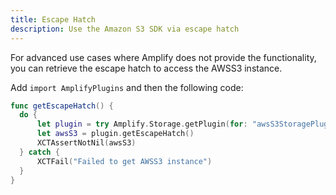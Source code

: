 ```yaml
---
title: Escape Hatch
description: Use the Amazon S3 SDK via escape hatch
---
```


For advanced use cases where Amplify does not provide the functionality, you can retrieve the escape hatch to access the AWSS3 instance.

Add `import AmplifyPlugins` and then the following code:

```swift
func getEscapeHatch() {
  do {
      let plugin = try Amplify.Storage.getPlugin(for: "awsS3StoragePlugin") as! AWSS3StoragePlugin
      let awsS3 = plugin.getEscapeHatch()
      XCTAssertNotNil(awsS3)
  } catch {
      XCTFail("Failed to get AWSS3 instance")
  }
}
```